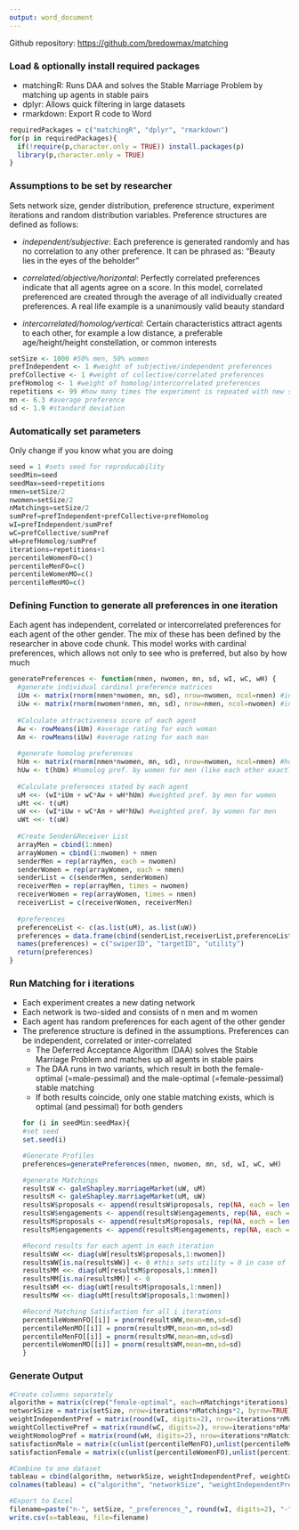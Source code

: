 ```yaml
---
output: word_document
---
```

Github repository: <https://github.com/bredowmax/matching>

### Load & optionally install required packages
- matchingR: Runs DAA and solves the Stable Marriage Problem by matching up agents in stable pairs
- dplyr:  Allows quick filtering in large datasets
- rmarkdown: Export R code to Word
```r
requiredPackages = c("matchingR", "dplyr", "rmarkdown")
for(p in requiredPackages){
  if(!require(p,character.only = TRUE)) install.packages(p)
  library(p,character.only = TRUE)
}
```

### Assumptions to be set by researcher
Sets network size, gender distribution, preference structure, experiment iterations and random distribution variables. Preference structures are defined as follows:

- *independent/subjective*: Each preference is generated randomly and has no correlation to any other preference. It can be phrased as: "Beauty lies in the eyes of the beholder"

- *correlated/objective/horizontal*: Perfectly correlated preferences indicate that all agents agree on a score. In this model, correlated preferenced are created through the average of all individually created preferences. A real life example is a unanimously valid beauty standard

- *intercorrelated/homolog/vertical*: Certain characteristics attract agents to each other, for example a low distance, a preferable age/height/height constellation, or common interests
```r
setSize <- 1000 #50% men, 50% women
prefIndependent <- 1 #weight of subjective/independent preferences
prefCollective <- 1 #weight of collective/correlated preferences
prefHomolog <- 1 #weight of homolog/intercorrelated preferences
repetitions <- 99 #how many times the experiment is repeated with new set of random preferences
mn <- 6.3 #average preference
sd <- 1.9 #standard deviation
```

### Automatically set parameters
Only change if you know what you are doing
```r
seed = 1 #sets seed for reproducability
seedMin=seed
seedMax=seed+repetitions
nmen=setSize/2
nwomen=setSize/2
nMatchings=setSize/2
sumPref=prefIndependent+prefCollective+prefHomolog
wI=prefIndependent/sumPref
wC=prefCollective/sumPref
wH=prefHomolog/sumPref
iterations=repetitions+1
percentileWomenFO=c()
percentileMenFO=c()
percentileWomenMO=c()
percentileMenMO=c()
```

### Defining Function to generate all preferences in one iteration
Each agent has independent, correlated or intercorrelated preferences for each agent of the other gender. The mix of these has been defined by the researcher in above code chunk. This model works with cardinal preferences, which allows not only to see who is preferred, but also by how much
```r
generatePreferences <- function(nmen, nwomen, mn, sd, wI, wC, wH) {
  #generate individual cardinal preference matrices
  iUm <- matrix(rnorm(nmen*nwomen, mn, sd), nrow=nwomen, ncol=nmen) #independent pref. by men for women
  iUw <- matrix(rnorm(nwomen*nmen, mn, sd), nrow=nmen, ncol=nwomen) #independent pref. by women for men
  
  #Calculate attractiveness score of each agent
  Aw <- rowMeans(iUm) #average rating for each woman
  Am <- rowMeans(iUw) #average rating for each man
  
  #generate homolog preferences
  hUm <- matrix(rnorm(nmen*nwomen, mn, sd), nrow=nwomen, ncol=nmen) #homolog pref. by men for women
  hUw <- t(hUm) #homolog pref. by women for men (like each other exactly the same)
  
  #Calculate preferences stated by each agent
  uM <<- (wI*iUm + wC*Aw + wH*hUm) #weighted pref. by men for women
  uMt <<- t(uM)
  uW <<- (wI*iUw + wC*Am + wH*hUw) #weighted pref. by women for men
  uWt <<- t(uW)
  
  #Create Sender&Receiver List
  arrayMen = cbind(1:nmen)
  arrayWomen = cbind(1:nwomen) + nmen
  senderMen = rep(arrayMen, each = nwomen)
  senderWomen = rep(arrayWomen, each = nmen)
  senderList = c(senderMen, senderWomen)
  receiverMen = rep(arrayMen, times = nwomen)
  receiverWomen = rep(arrayWomen, times = nmen)
  receiverList = c(receiverWomen, receiverMen)
  
  #preferences
  preferenceList <- c(as.list(uM), as.list(uW))
  preferences = data.frame(cbind(senderList,receiverList,preferenceList))
  names(preferences) = c("swiperID", "targetID", "utility")
  return(preferences)
}
```

### Run Matching for i iterations
- Each experiment creates a new dating network
- Each network is two-sided and consists of n men and m women
- Each agent has random preferences for each agent of the other gender
- The preference structure is defined in the assumptions. Preferences can be independent, correlated or inter-correlated
  + The Deferred Acceptance Algorithm (DAA) solves the Stable Marriage Problem and matches up all agents in stable pairs
  + The DAA runs in two variants, which result in both the female-optimal (=male-pessimal) and the male-optimal (=female-pessimal) stable matching
  + If both results coincide, only one stable matching exists, which is optimal (and pessimal) for both genders
```r
for (i in seedMin:seedMax){
  #set seed
  set.seed(i)
  
  #Generate Profiles
  preferences=generatePreferences(nmen, nwomen, mn, sd, wI, wC, wH)
  
  #generate Matchings
  resultsW <- galeShapley.marriageMarket(uW, uM) 
  resultsM <- galeShapley.marriageMarket(uM, uW)
  resultsW$proposals <- append(resultsW$proposals, rep(NA, each = length(resultsW$single.reviewers)))
  resultsW$engagements <- append(resultsW$engagements, rep(NA, each = length(resultsW$single.proposers)))
  resultsM$proposals <- append(resultsM$proposals, rep(NA, each = length(resultsM$single.reviewers)))
  resultsM$engagements <- append(resultsM$engagements, rep(NA, each = length(resultsM$single.proposers)))

  #Record results for each agent in each iteration
  resultsWW <<- diag(uW[resultsW$proposals,1:nwomen])
  resultsWW[is.na(resultsWW)] <- 0 #this sets utility = 0 in case of no match
  resultsMM <<- diag(uM[resultsM$proposals,1:nmen])
  resultsMM[is.na(resultsMM)] <- 0
  resultsWM <<- diag(uWt[resultsM$proposals,1:nmen])
  resultsMW <<- diag(uMt[resultsW$proposals,1:nwomen])

  #Record Matching Satisfaction for all i iterations
  percentileWomenFO[[i]] = pnorm(resultsWW,mean=mn,sd=sd)
  percentileMenMO[[i]] = pnorm(resultsMM,mean=mn,sd=sd)
  percentileMenFO[[i]] = pnorm(resultsMW,mean=mn,sd=sd)
  percentileWomenMO[[i]] = pnorm(resultsWM,mean=mn,sd=sd)
}
```

### Generate Output
```r
#Create columns separately
algorithm = matrix(c(rep("female-optimal", each=nMatchings*iterations), rep("male-optimal", each=nMatchings*iterations)), byrow=TRUE)
networkSize = matrix(setSize, nrow=iterations*nMatchings*2, byrow=TRUE)
weightIndependentPref = matrix(round(wI, digits=2), nrow=iterations*nMatchings*2, byrow=TRUE)
weightCollectivePref = matrix(round(wC, digits=2), nrow=iterations*nMatchings*2, byrow=TRUE)
weightHomologPref = matrix(round(wH, digits=2), nrow=iterations*nMatchings*2, byrow=TRUE)
satisfactionMale = matrix(c(unlist(percentileMenFO),unlist(percentileMenMO)), nrow=iterations*nMatchings*2, byrow=TRUE)
satisfactionFemale = matrix(c(unlist(percentileWomenFO),unlist(percentileWomenMO)), nrow=iterations*nMatchings*2, byrow=TRUE)

#Combine to one dataset
tableau = cbind(algorithm, networkSize, weightIndependentPref, weightCollectivePref, weightHomologPref, satisfactionMale, satisfactionFemale)
colnames(tableau) = c("algorithm", "networkSize", "weightIndependentPref", "weightCollectivePref", "weightHomologPref", "maleSatisfaction", "femaleSatisfaction")

#Export to Excel
filename=paste("n-", setSize, "_preferences_", round(wI, digits=2), "-", round(wC, digits=2), "-", round(wH, digits=2), "_iterations-", iterations, ".csv", sep="")
write.csv(x=tableau, file=filename)
```
